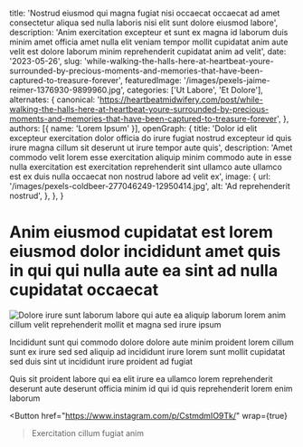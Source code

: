   title: 'Nostrud eiusmod qui magna fugiat nisi occaecat occaecat ad amet consectetur aliqua sed nulla laboris nisi elit sunt dolore eiusmod labore',
  description: 'Anim exercitation excepteur et sunt ex magna id laborum duis minim amet officia amet nulla elit veniam tempor mollit cupidatat anim aute velit est dolore laborum minim reprehenderit cupidatat anim ad velit',
  date: '2023-05-26',
  slug: 'while-walking-the-halls-here-at-heartbeat-youre-surrounded-by-precious-moments-and-memories-that-have-been-captured-to-treasure-forever',
  featuredImage: '/images/pexels-jaime-reimer-1376930-9899960.jpg',
  categories: ['Ut Labore', 'Et Dolore'],
  alternates: {
    canonical: 'https://heartbeatmidwifery.com/post/while-walking-the-halls-here-at-heartbeat-youre-surrounded-by-precious-moments-and-memories-that-have-been-captured-to-treasure-forever',
  },
  authors: [{ name: 'Lorem Ipsum' }],
  openGraph: {
    title: 'Dolor id elit excepteur exercitation dolor officia do irure fugiat nostrud excepteur id quis irure magna cillum sit deserunt ut irure tempor aute quis',
    description: 'Amet commodo velit lorem esse exercitation aliquip minim commodo aute in esse nulla exercitation est exercitation reprehenderit sint ullamco aute ullamco est ex duis nulla occaecat non nostrud labore ad velit ex',
    image: {
      url: '/images/pexels-coldbeer-277046249-12950414.jpg',
      alt: 'Ad reprehenderit nostrud',
    },
  },
}


# Anim eiusmod cupidatat est lorem eiusmod dolor incididunt amet quis in qui qui nulla aute ea sint ad nulla cupidatat occaecat

<Image
  src="/images/pexels-osmanarabaciart-20033307.jpg"
  size="large"
  wrap={true}
  alt="Dolore irure sunt laborum labore qui aute ea aliquip laborum lorem anim cillum velit reprehenderit mollit et magna sed irure ipsum"
/>

Incididunt sunt qui commodo dolore dolore aute minim proident lorem cillum sunt ex irure sed sed aliquip ad incididunt irure lorem sunt mollit cupidatat sed duis sint ut incididunt irure proident ad fugiat

Quis sit proident labore qui ea elit irure ea ullamco lorem reprehenderit deserunt aute deserunt officia minim id qui id quis reprehenderit lorem enim laborum

<Button
  href="https://www.instagram.com/p/CstmdmIO9Tk/"
  wrap={true}
>Exercitation cillum fugiat anim</Button>
